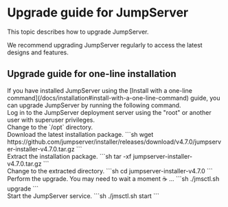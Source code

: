 # Upgrade guide for JumpServer

This topic describes how to upgrade JumpServer.

We recommend upgrading JumpServer regularly to access the latest designs and features.

## Upgrade guide for one-line installation

<Alert>
If you have installed JumpServer using the [Install with a one-line command](/docs/installation#install-with-a-one-line-command) guide, you can upgrade JumpServer by running the following command.
</Alert>

<Steps>

<div>
Log in to the JumpServer deployment server using the "root" or another user with superuser privileges.
</div>

<div>
Change to the `/opt` directory.
</div>

<div>
Download the latest installation package.
```sh
wget https://github.com/jumpserver/installer/releases/download/v4.7.0/jumpserver-installer-v4.7.0.tar.gz
```
</div>

<div>
Extract the installation package.
```sh
tar -xf jumpserver-installer-v4.7.0.tar.gz
```
</div>

<div>
Change to the extracted directory.
```sh
cd jumpserver-installer-v4.7.0
```
</div>

<div>
Perform the upgrade. You may need to wait a moment ☕️ ...
```sh
./jmsctl.sh upgrade
```
</div>

<div>
Start the JumpServer service.
```sh
./jmsctl.sh start
```
</div>

</Steps>